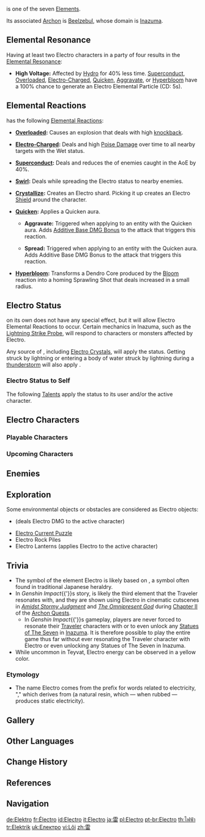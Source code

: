 {{Element Infobox
|region       = Inazuma
|archon       = Beelzebul
|oculus       = Electroculus
|status       = Electro
|gem          = Vajrada Amethyst
|reaction     = Hydro, Cryo, Pyro, Anemo, Geo, Dendro
}}
'''{{Electro}}''' is one of the seven [[Elements]].

Its associated [[Archon]] is [[Beelzebul]], whose domain is [[Inazuma]].

==Elemental Resonance==
Having at least two Electro characters in a party of four results in the [[Elemental Resonance]]:
* '''High Voltage:''' Affected by [[Hydro]] for 40% less time. [[Superconduct]], [[Overloaded]], [[Electro-Charged]], [[Quicken]], [[Aggravate]], or [[Hyperbloom]] have a 100% chance to generate an Electro Elemental Particle (CD: 5s).

==Elemental Reactions==
{{Electro}} has the following [[Elemental Reactions]]:

* {{Icon/Element|Pyro}} '''[[Overloaded]]:''' Causes an explosion that deals {{Color|AoE Pyro DMG}} with high [[knockback]].
* {{Icon/Element|Hydro}} '''[[Electro-Charged]]:''' Deals {{Color|Electro DMG}} and high [[Poise Damage]] over time to all nearby targets with the Wet status.
* {{Icon/Element|Cryo}} '''[[Superconduct]]:''' Deals {{Color|AoE Cryo DMG}} and reduces the {{Color|Physical RES}} of enemies caught in the AoE by 40%.
* {{Icon/Element|Anemo}} '''[[Swirl]]:''' Deals {{Color|AoE Electro DMG}} while spreading the Electro status to nearby enemies.
* {{Icon/Element|Geo}} '''[[Crystallize]]:''' Creates an Electro shard. Picking it up creates an Electro [[Shield]] around the character.
* {{Icon/Element|Dendro}} '''[[Quicken]]:''' Applies a Quicken aura.
** {{Icon/Element|Electro}} '''Aggravate:''' Triggered when applying {{Electro}} to an entity with the Quicken aura. Adds [[Additive Base DMG Bonus]] to the attack that triggers this reaction.
** {{Icon/Element|Dendro}} '''Spread:''' Triggered when applying {{Dendro}} to an entity with the Quicken aura. Adds Additive Base DMG Bonus to the attack that triggers this reaction.
* {{Icon/Element|Dendro}}{{Icon/Element|Hydro}} '''[[Hyperbloom]]:''' Transforms a Dendro Core produced by the [[Bloom]] reaction into a homing Sprawling Shot that deals increased {{Color|AoE Dendro DMG}} in a small radius.

==Electro Status==
{{Electro}} on its own does not have any special effect, but it will allow Electro Elemental Reactions to occur. Certain mechanics in Inazuma, such as the [[Lightning Strike Probe]], will respond to characters or monsters affected by Electro.

Any source of {{Color|Electro DMG}}, including [[Electro Crystal]]s, will apply the {{Electro}} status. Getting struck by lightning or entering a body of water struck by lightning during a [[thunderstorm]] will also apply {{Electro}}.

===Electro Status to Self===
The following [[Talents]] apply the {{Electro}} status to its user and/or the active character.
{{Talents by Category Table|Electro Status to Self Talents}}

==Electro Characters==
===Playable Characters===
{{Characters by Category Table|Playable Characters&Electro Characters|noelement=1}}

===Upcoming Characters===
{{Characters by Category Table|Upcoming Characters&Electro Characters|noelement=1|nomodel=1}}

==Enemies==
{{Enemies by Category List|header=1}}

==Exploration==
Some environmental objects or obstacles are considered as Electro objects:
* {{Item|Electro Crystal|30}} (deals Electro DMG to the active character)
* [[Electro Current Puzzle]]
* Electro Rock Piles
* Electro Lanterns (applies Electro to the active character)

==Trivia==
* The symbol of the element Electro is likely based on {{w|Mitsudomoe}}, a symbol often found in traditional Japanese heraldry.
* In ''Genshin Impact''{{'}}s story, {{Electro}} is likely the third element that the Traveler resonates with, and they are shown using Electro in cinematic cutscenes in ''[[Amidst Stormy Judgment]]'' and ''[[The Omnipresent God]]'' during [[Chapter II]] of the [[Archon Quest]]s.
** In ''Genshin Impact''{{'}}s gameplay, players are never forced to resonate their [[Traveler]] characters with or to even unlock any [[Statues of The Seven]] in [[Inazuma]]. It is therefore possible to play the entire game thus far<!-- as of Version 3.1 --> without ever resonating the Traveler character with Electro or even unlocking any Statues of The Seven in Inazuma.
* While uncommon in Teyvat, Electro energy can be observed in a yellow color.

===Etymology===
*The name Electro comes from the prefix for words related to electricity, "{{wt|electro-|electro-|English}}," which derives from {{Lang|the Ancient Greek word for amber|grc=ἤλεκτρον|grc_rm=ḗlektron}} (a natural resin, which &mdash; when rubbed &mdash; produces static electricity).

==Gallery==
{{Preview
|file = Status Electro
|caption = A character affected by Electro
}}

==Other Languages==
{{Other Languages
|en      = Electro
|zhs     = 雷
|zhs_rm  = Léi
|zht     = 雷
|zht_rm  = Léi
|zh_tl   = Thunder
|ja      = 雷
|ja_rm   = Kaminari
|ja_tl   = Thunder
|ko      = 번개
|ko_rm   = Beongae
|ko_tl   = Lightning
|es      = Electro
|fr      = Électro
|ru      = Электро
|th      = ไฟฟ้า
|th_rm   = Fai fa
|th_tl   = Electricity
|vi      = {{tt|Lôi|雷}}
|vi_tl   = Lightning
|de      = Elektro
|id      = Electro
|pt      = Electro
|tr      = Elektrik
|tr_tl   = Electricity
|it      = Electro
}}

==Change History==
{{Change History|1.0}}

==References==
{{reflist}}

==Navigation==
{{Element Navbox}}

[[de:Elektro]]
[[fr:Électro]]
[[id:Electro]]
[[it:Electro]]
[[ja:雷]]
[[pl:Electro]]
[[pt-br:Electro]]
[[th:ไฟฟ้า]]
[[tr:Elektrik]]
[[uk:Електро]]
[[vi:Lôi]]
[[zh:雷]]